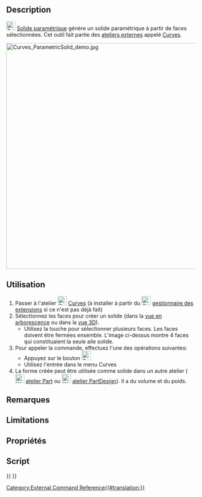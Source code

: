 <languages/>

{{Docnav/fr
|[[Curves_ExtractSubshape/fr|Copie simple]]
|[[Curves_PasteSVG/fr|Coller une image SVG]]
|[[Curves_Workbench/fr|Atelier Curves]]
|IconL=Curves_ExtractSubshape.svg
|IconR=Curves_PasteSVG.svg
|IconC=Curves_workbench_icon.svg
}}

{{GuiCommand/fr
|Name=Curves ParametricSolid
|Name/fr=Curves Solide paramétrique
|MenuLocation=Misc. → Parametric solid
|Workbenches=[[Curves_Workbench/fr|Curves]]
}}

==Description==

[[Image:Curves_ParametricSolid.svg|24px]] [[Curves_ParametricSolid/fr|Solide paramétrique]] génère un solide paramétrique à partir de faces sélectionnées. Cet outil fait partie des [[External_workbenches/fr|ateliers externes]] appelé [[Curves_Workbench/fr|Curves]].

[[File:Curves_ParametricSolid_demo.jpg|600px]]
{{Caption|Ci-dessus: montre l'application avant (gauche) et après (droite) de l'outil Solide paramétrique}}

<span id="Usage"></span>
==Utilisation==

# Passer à l'atelier [[Image:Curves_workbench_icon.svg|24px]] [[Curves_Workbench/fr|Curves]] (à installer à partir du [[Image:Std_AddonMgr.svg|24px]] [[Std_AddonMgr/fr|gestionnaire des extensions]] si ce n'est pas déjà fait)
# Sélectionnez les faces pour créer un solide (dans la [[Tree_view/fr|vue en arborescence]] ou dans la [[3D_view/fr|vue 3D]]).
#* Utilisez la touche {{KEY|Ctrl}} pour sélectionner plusieurs faces. Les faces doivent être fermées ensemble. L'image ci-dessus montre 4 faces qui constituaient la seule aile solide.
# Pour appeler la commande, effectuez l'une des opérations suivantes:
#* Appuyez sur le bouton [[Image:Curves_ParametricSolid.svg|24px]]
#* Utilisez l'entrée {{MenuCommand|Misc. → Parametric solid}} dans le menu Curves
# La forme créée peut être utilisée comme solide dans un autre atelier ([[Image:Workbench_Part.svg|24px|link=Part_Workbench/fr]] [[Part_Workbench/fr|atelier Part]] ou [[Image:Workbench_PartDesign.svg|24px|link=PartDesign Workbench/fr]] [[PartDesign_Workbench/fr|atelier PartDesign]]). Il a du volume et du poids.

<span id="Notes"></span>
==Remarques==


==Limitations==


<span id="Properties"></span>
==Propriétés==


<span id="Scripting"></span>
==Script==


{{Docnav/fr
|[[Curves_ExtractSubshape/fr|Copie simple]]
|[[Curves_PasteSVG/fr|Coller une image SVG]]
|[[Curves_Workbench/fr|Atelier Curves]]
|IconL=Curves_ExtractSubshape.svg
|IconR=Curves_PasteSVG.svg
|IconC=Curves_workbench_icon.svg
}}

{{Curves Tools navi{{#translation:}}}}
{{Userdocnavi{{#translation:}}}}
[[Category:External Command Reference{{#translation:}}]]